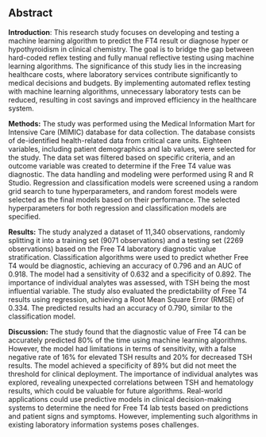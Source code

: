 ## Abstract {.unnumbered}

**Introduction**: This research study focuses on developing and testing
a machine learning algorithm to predict the FT4 result or diagnose hyper
or hypothyroidism in clinical chemistry. The goal is to bridge the gap
between hard-coded reflex testing and fully manual reflective testing
using machine learning algorithms. The significance of this study lies
in the increasing healthcare costs, where laboratory services contribute
significantly to medical decisions and budgets. By implementing
automated reflex testing with machine learning algorithms, unnecessary
laboratory tests can be reduced, resulting in cost savings and improved
efficiency in the healthcare system.

**Methods:** The study was performed using the Medical Information Mart
for Intensive Care (MIMIC) database for data collection. The database
consists of de-identified health-related data from critical care units.
Eighteen variables, including patient demographics and lab values, were
selected for the study. The data set was filtered based on specific
criteria, and an outcome variable was created to determine if the Free
T4 value was diagnostic. The data handling and modeling were performed
using R and R Studio. Regression and classification models were screened
using a random grid search to tune hyperparameters, and random forest
models were selected as the final models based on their performance. The
selected hyperparameters for both regression and classification models
are specified.

**Results:** The study analyzed a dataset of 11,340 observations,
randomly splitting it into a training set (9071 observations) and a
testing set (2269 observations) based on the Free T4 laboratory
diagnostic value stratification. Classification algorithms were used to
predict whether Free T4 would be diagnostic, achieving an accuracy of
0.796 and an AUC of 0.918. The model had a sensitivity of 0.632 and a
specificity of 0.892. The importance of individual analytes was
assessed, with TSH being the most influential variable. The study also
evaluated the predictability of Free T4 results using regression,
achieving a Root Mean Square Error (RMSE) of 0.334. The predicted
results had an accuracy of 0.790, similar to the classification model.

**Discussion:** The study found that the diagnostic value of Free T4 can
be accurately predicted 80% of the time using machine learning
algorithms. However, the model had limitations in terms of sensitivity,
with a false negative rate of 16% for elevated TSH results and 20% for
decreased TSH results. The model achieved a specificity of 89% but did
not meet the threshold for clinical deployment. The importance of
individual analytes was explored, revealing unexpected correlations
between TSH and hematology results, which could be valuable for future
algorithms. Real-world applications could use predictive models in
clinical decision-making systems to determine the need for Free T4 lab
tests based on predictions and patient signs and symptoms. However,
implementing such algorithms in existing laboratory information systems
poses challenges.
